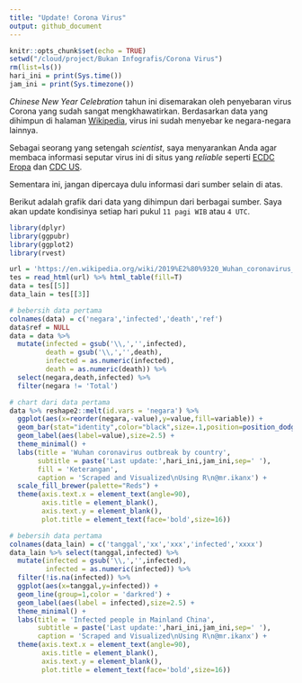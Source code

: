 ```yaml
---
title: "Update! Corona Virus"
output: github_document
---
```


```r
knitr::opts_chunk$set(echo = TRUE)
setwd("/cloud/project/Bukan Infografis/Corona Virus")
rm(list=ls())
hari_ini = print(Sys.time())
jam_ini = print(Sys.timezone())
```

_Chinese New Year Celebration_ tahun ini disemarakan oleh penyebaran virus Corona yang sudah sangat mengkhawatirkan. Berdasarkan data yang dihimpun di halaman [Wikipedia](https://en.wikipedia.org/wiki/2019%E2%80%9320_Wuhan_coronavirus_outbreak), virus ini sudah menyebar ke negara-negara lainnya.

Sebagai seorang yang setengah _scientist_, saya menyarankan Anda agar membaca informasi seputar virus ini di situs yang _reliable_ seperti [ECDC Eropa](https://www.ecdc.europa.eu/en/novel-coronavirus-china) dan [CDC US](https://www.cdc.gov/coronavirus/index.html).

Sementara ini, jangan dipercaya dulu informasi dari sumber selain di atas.

Berikut adalah grafik dari data yang dihimpun dari berbagai sumber. Saya akan update kondisinya setiap hari pukul `11 pagi WIB` atau `4 UTC`.

```r
library(dplyr)
library(ggpubr)
library(ggplot2)
library(rvest)

url = 'https://en.wikipedia.org/wiki/2019%E2%80%9320_Wuhan_coronavirus_outbreak'
tes = read_html(url) %>% html_table(fill=T)
data = tes[[5]] 
data_lain = tes[[3]] 

# bebersih data pertama
colnames(data) = c('negara','infected','death','ref')
data$ref = NULL
data = data %>% 
  mutate(infected = gsub('\\,','',infected), 
         death = gsub('\\,','',death),
         infected = as.numeric(infected),
         death = as.numeric(death)) %>%
  select(negara,death,infected) %>%
  filter(negara != 'Total')

# chart dari data pertama
data %>% reshape2::melt(id.vars = 'negara') %>%
  ggplot(aes(x=reorder(negara,-value),y=value,fill=variable)) + 
  geom_bar(stat="identity",color="black",size=.1,position=position_dodge()) +
  geom_label(aes(label=value),size=2.5) +
  theme_minimal() +
  labs(title = 'Wuhan coronavirus outbreak by country',
       subtitle = paste('Last update:',hari_ini,jam_ini,sep=' '),
       fill = 'Keterangan',
       caption = 'Scraped and Visualized\nUsing R\n@mr.ikanx') +
  scale_fill_brewer(palette="Reds") +
  theme(axis.text.x = element_text(angle=90),
        axis.title = element_blank(),
        axis.text.y = element_blank(),
        plot.title = element_text(face='bold',size=16))

# bebersih data pertama
colnames(data_lain) = c('tanggal','xx','xxx','infected','xxxx')
data_lain %>% select(tanggal,infected) %>%
  mutate(infected = gsub('\\,','',infected), 
         infected = as.numeric(infected)) %>%
  filter(!is.na(infected)) %>%
  ggplot(aes(x=tanggal,y=infected)) +
  geom_line(group=1,color = 'darkred') +
  geom_label(aes(label = infected),size=2.5) +
  theme_minimal() +
  labs(title = 'Infected people in Mainland China',
       subtitle = paste('Last update:',hari_ini,jam_ini,sep=' '),
       caption = 'Scraped and Visualized\nUsing R\n@mr.ikanx') +
  theme(axis.text.x = element_text(angle=90),
        axis.title = element_blank(),
        axis.text.y = element_blank(),
        plot.title = element_text(face='bold',size=16))
```
